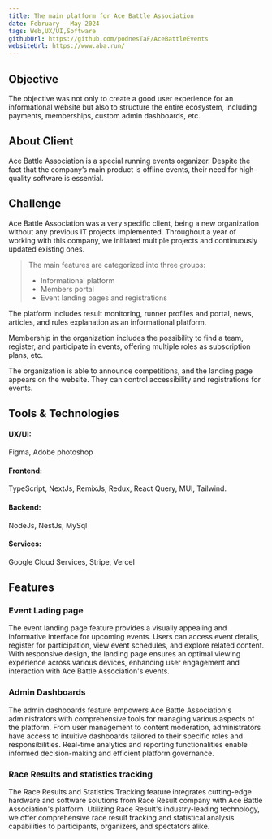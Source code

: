 ```yaml
---
title: The main platform for Ace Battle Association
date: February - May 2024
tags: Web,UX/UI,Software
githubUrl: https://github.com/podnesTaF/AceBattleEvents
websiteUrl: https://www.aba.run/
---
```


## Objective

The objective was not only to create a good user experience for an informational website but also to structure the entire ecosystem, including payments, memberships, custom admin dashboards, etc.

<MdxImage
  src="https://storage.googleapis.com/abe_cloud_storage/website%2Fevent-preview.png"
  width={800}
  height={500}
  className="mx-auto mt-5 mb-4"
/>

## About Client

<div className="flex mt-8 gap-5 items-center">
  <MdxImage
    src="https://storage.googleapis.com/abe_cloud_storage/logo%2Fabm-logo-white.svg"
    width={150}
    height={150}
  />

<span className="text-primary">Ace Battle Association</span> is a special running
events organizer. Despite the fact that the company’s main product is offline events,
their need for high-quality software is essential.

</div>

## Challenge

Ace Battle Association was a very specific client, being a new organization without any previous IT projects implemented. Throughout a year of working with this company, we initiated multiple projects and continuously updated existing ones.

<MdxImage
  src="https://storage.googleapis.com/abe_cloud_storage/website%2Fsportsmens.png"
  width={800}
  className="mx-auto mt-5 mb-4"
  height={500}
/>

> The main features are categorized into three groups:
>
> - Informational platform
> - Members portal
> - Event landing pages and registrations

The platform includes result monitoring, runner profiles and portal, news, articles, and rules explanation as an informational platform.

Membership in the organization includes the possibility to find a team, register, and participate in events, offering multiple roles as subscription plans, etc.

The organization is able to announce competitions, and the landing page appears on the website. They can control accessibility and registrations for events.

## Tools & Technologies

<div>
  <h4 className="text-white font-bold text-lg xl:text-xl">UX/UI:</h4>

Figma, Adobe photoshop

</div>

<div>
  <h4 className="text-white font-bold text-lg xl:text-xl">Frontend:</h4>

TypeScript, NextJs, RemixJs, Redux, React Query, MUI, Tailwind.

</div>

<div>
  <h4 className="text-white font-bold text-lg xl:text-xl">Backend:</h4>
 
NodeJs, NestJs, MySql

</div>

<div>
  <h4 className="text-white font-bold text-lg xl:text-xl">Services:</h4>
 
Google Cloud Services, Stripe, Vercel

</div>

## Features

### Event Lading page

The event landing page feature provides a visually appealing and informative interface for upcoming events. Users can access event details, register for participation, view event schedules, and explore related content. With responsive design, the landing page ensures an optimal viewing experience across various devices, enhancing user engagement and interaction with Ace Battle Association's events.

<MdxImage
  src="https://storage.googleapis.com/abe_cloud_storage/website%2Fphone-screen-abm.png"
  width={800}
  className="mx-auto mt-5 mb-4"
  height={500}
/>

### Admin Dashboards

The admin dashboards feature empowers Ace Battle Association's administrators with comprehensive tools for managing various aspects of the platform. From user management to content moderation, administrators have access to intuitive dashboards tailored to their specific roles and responsibilities. Real-time analytics and reporting functionalities enable informed decision-making and efficient platform governance.

### Race Results and statistics tracking

The Race Results and Statistics Tracking feature integrates cutting-edge hardware and software solutions from Race Result company with Ace Battle Association's platform. Utilizing Race Result's industry-leading technology, we offer comprehensive race result tracking and statistical analysis capabilities to participants, organizers, and spectators alike.

<MdxImage
  src="https://storage.googleapis.com/abe_cloud_storage/website%2Fresult-overview.png"
  width={800}
  className="mx-auto mt-5 mb-4"
  height={500}
/>
